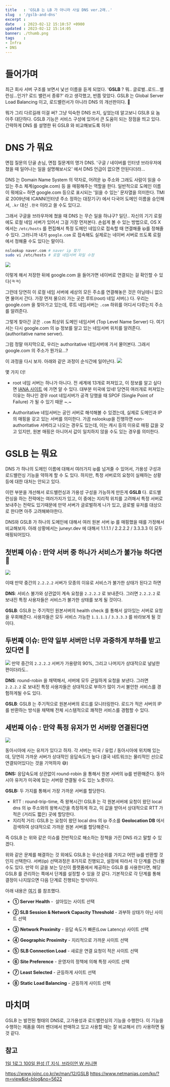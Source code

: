 ```yaml
---
title   : 'GSLB 는 LB 가 아니라 사실 DNS ver.2래..' 
slug  : '/gslb-and-dns' 
excerpt : 
date    : 2023-02-12 15:10:57 +0900
updated : 2023-02-12 15:14:05
banner: ./thumb.png
tags    : 
- Infra
- DNS
---
```


# 들어가며 
최근 회사 서버 구조를 보면서 낯선 이름을 듣게 되었다. '**GSLB** ? 뭐.. 글로벌..로드...밸런싱...인가? 로드 밸런서 종류?' 라고 생각했고, 반쯤 맞았다. GSLB 는 Global Server Load Balancing 이고, 로드밸런서가 아니라 DNS 의 개선판이다. 🤔

뭐가 그리 다르길래 이걸 써? 그냥 익숙한 DNS 쓰지, 싶었는데 알고보니 GSLB 요 놈 아주 대단하다.  GSLB 기능은 서비스 구성에 있어서 큰 도움이 되는 장점을 띄고 있다. 간략하게 DNS 를 설명한 뒤 GSLB 와 비교해보도록 하자!


# DNS 가 뭐요

면접 질문의 단골 손님, 면접 질문계의 명가 DNS. '구글 / 네이버를 인터넷 브라우저에 쳤을 때 일어나는 일을 설명해보시오' 에서 DNS 언급이 없으면 안된다더라...  

DNS 는 Domain Name System 의 약자로, 어려운 ip 주소와 그래도 사람이 읽을 수 있는 주소 체계(google.com) 등 을 매핑해주는 역할을 한다.  일반적으로 도메인 이름이 뭐에요~ 하면 google.com 등으로 표시되는 '읽을 수 있는' 문자열을 의미한다. TMI 로 2009년에 ICANN(인터넷 주소 정하는 대장기구) 에서 다국어 도메인 이름을 승인해서, `.kr` 대신 `.한국` 이라고 쓸 수도 있다고.

그래서 구글을 브라우저에 쳤을 때 DNS 는 무슨 일을 하냐구? 일단.. 자신의 기기 로컬에도 로컬 네임 서버가 있어서 그걸 가장 먼저본다. 손쉽게 볼 수 있는 방법으로, OS X 에서는 `/etc/hosts` 를 편집해서 특정 도메인 네임으로 접속할 때 연결해줄 ip를 정해줄 수 있다. 그러니까 내가 `google.com` 로 접속해도 실제로는 네이버 서버로 뜨도록 로컬에서 정해줄 수도 있다는 말이다. 

```bash 
nslookup naver.com # naver ip 찾기 
sudo vi /etc/hosts # 로컬 네임서버 파일 수정 
```

![](./scrn.png)

이렇게 해서 저장한 뒤에 google.com 을 들어가면 네이버로 연결되는 걸 확인할 수 있다(ㅋㅋ)


그런데 당연히 이 로컬 네임 서버에 세상의 모든 주소를 연결해놓은 것은 아닐테니 없으면 물어서 간다. 가장 먼저 물으러 가는 곳은 루트(root) 네임 서버(.) 다. 우리는 google.com 을 찾아가고 있는데, 루트 네임서버는 `.com`  하위를 어디서 다루는지 주소를 알려준다.

그렇게 찾아간 곳은 `.com` 최상위 도메인 네임서버 (Top Level Name Server) 다. 여기서는 다시 google.com 의 ip 정보를 알고 있는 네임서버 위치를 알려준다. (authoritative name server). 

그럼 정말 마지막으로, 우리는 authoritative 네임서버에 가서 물어본다. 그래서 google.com 의 주소가 뭔가요...? 

이 과정을 다시 보자. 아래와 같은 과정이 순식간에 일어난다. 
![](./dns.png)

몇 가지 더! 
- root 네임 서버는 하나가 아니다. 전 세계에 13개로 퍼져있고, 이 정보를 알고 싶다면 [IANA 사이트](https://www.iana.org/domains/root/servers) 에 가면 알 수 있다. 대부분 미국에 있네! 당연히 여러개로 퍼져있는 이유는 하나인 경우 root 네임서버가 공격 당했을 때 SPOF (Single Point of Failure) 가 될 수 있기 때문 ~.~

- Authoritative 네임서버는 공인 서버로 해석해볼 수 있겠는데, 실제로 도메인과 IP 의 매핑을 갖고 있는 서버를 의미한다. 가끔 nslookup을 진행하면 non-authoritative 서버라고 나오는 경우도 있는데, 이는 캐시 등의 이유로 매핑 값을 갖고 있지만, 원본 매핑은 아니어서 값이 일치하지 않을 수도 있는 경우를 의미한다.  

# GSLB 는 뭐요

DNS 가 하나의 도메인 이름에 대해서 여러가지 ip를 넘겨줄 수 있어서, 가용성 구성과 로드밸런싱 기능을 약하게 할 수 도 있다. 하지만, 특정 서버로의 요청이 실패하는 상황 등에 대한 대처는 안되고 있다. 

이런 부분을 개선해서 로드밸런싱과 가용성 구성을 가능하게 만든게 **GSLB** 다. 로드밸런싱을 하는 전략에는 여러가지가 있고, 이 중에는 지리적 위치를  고려해서 특정 서버로 보내주는 전략도 있기때문에 만약 서버가 글로벌하게 나가 있고, 글로벌 유저를 대상으로 한다면 아주 고려해봐야한다. 


DNS와 GSLB 가 하나의 도메인에 대해서 여러 원본 서버 ip 를 매핑했을 때를 가정해서 비교해보자.
아래 상황에서는 juneyr.dev 에 대해서 1.1.1.1 / 2.2.2.2 / 3.3.3.3 이 모두 매핑되어있다. 


## 첫번째 이슈 : 만약 서버 중 하나가 서비스가 불가능 하다면 🤔

![](./dns-failure.png)

이때 만약 중간의 `2.2.2.2` 서버가 모종의 이유로 서비스가 불가한 상태가 된다고 하면 

**DNS**: 서비스 불가와 상관없이 계속 요청을 `2.2.2.2` 로 보내준다. 그러면 `2.2.2.2` 로 보내진 특정 사용자들은 서비스가 불가한 상태를 보게 될 것이다. 

**GSLB**: GSLB 는 주기적인 원본서버의 health check 를 통해서 살아있는 서버로 요청을 우회해준다. 사용자들은 모두 서비스 가능한 `1.1.1.1` / `3.3.3.3` 를 바라보게 될 것이다.

## 두번째 이슈: 만약 일부 서버만 너무 과중하게 부하를 받고 있다면 🤔

![](./dns-load.png)
만약 중간의 `2.2.2.2` 서버가 가용량의 90%, 그리고 나머지가 상대적으로 널널한 편이더라도..

**DNS**:  round-robin 을 채택해서, 서버에 모두 균일하게 요청을 보낸다. 그러면 `2.2.2.2` 로 보내진 특정 사용자들은 상대적으로 부하가 많이 가서 불안한 서비스를 경험하게될 수도 있다.

**GSLB**: GSLB 는 주기적으로 원본서버의 로드를 모니터링한다. 로드가 적은 서버의 IP 를 반환하는 방식을 채택해 전체 시스템적으로 쾌적한 서비스를 경험할 수 있다. 


## 세번째 이슈 : 만약 특정 유저가 먼 서버랑 연결된다면
![](./dns-too-far.png)

동아시아에 사는 유저가 있다고 하자. 각 서버는 미국 / 유럽 / 동아시아에 위치해 있는데, 당연히 가까운 서버가 상대적인 응답속도가 높다 (결국 네트워크는 물리적인 선으로 연결되어있다는 것을 기억하자 😅)

**DNS:**  응답속도에 상관없이 round-robin 을 통해서 원본 서버의 ip를 반환해준다. 동아시아 유저가 미국에 있는 서버랑 연결될 수도 있는 노릇이다. 

**GSLB:** 두 가지를 통해서 가장 가까운 서버를 할당한다. 
- RTT : round-trip-time, 즉 왕복시간! GSLB 는 각 원본서버에 요청이 왔던 local dns 의 ip 주소와의 왕복시간을 측정하게 하고, 이 값을 받아서 상대적으로 RTT 가 적은 (거리도 짧은) 곳에 할당한다.
- 지리적 거리: GSLB 는 요청이 왔던 local dns 의 ip 주소를 **Geolocation DB** 에서 검색하여 상대적으로 가까운 원본 서버를 할당해준다. 

즉 GSLB 는 위와 같은 이슈를 전반적으로 해소하는 정책을 가진 DNS 라고 말할 수 있겠다. 

위와 같은 문제를 해결하는 것 외에도 GSLB 는 우선순위를 가지고 어떤 ip를 반환할 것인지 선택한다. 서버(ip) 선택과정은 8가지로 진행되고, 설정에 따라서 각 단계를 건너뛸수도 있다.  만약 이 글을 보는 당신이 플랫폼에서 제공하는 GSLB 를 사용한다면, 해당 GSLB 를 관리하는 쪽에서 단계를 설정할 수 있을 것 같다. 
기본적으로 각 단계를 통해 결정이 나지않으면 다음 단계로 진행되는 방식이다. 


아래 내용은 [여기](https://www.netmanias.com/ko/?m=view&id=blog&no=5624) 를 참조했다.


- **① Server Health** -  살아있는 사이트 선택
 
- **② SLB Session & Network Capacity Threshold** - 과부하 상태가 아닌 사이트 선택
  
- **③** **Network Proximity** - 응답 속도가 빠른(Low Latency) 사이트 선택
  
- **④** **Geographic Proximity** - 지리적으로 가까운 사이트 선택

- **⑤** **SLB Connection Load** - 새로운 연결 요청이 적은 사이트 선택

- **⑥** **Site Preference** - 운영자의 정책에 의해 특정 사이트 선택

- **⑦** **Least Selected** - 균등하게 사이트 선택
  
- **⑧** **Static Load Balancing** - 균등하게 사이트 선택


# 마치며 
GSLB 는 발전된 형태의 DNS로, 고가용성과 로드밸런싱의 기능을 수행한다. 이 기능을 수행하는 제품을 여러 벤더에서 판매하고 있고 사용할 때는 잘 비교해서 (!!) 사용하면 될 것 같다. 


## 참고 

[1일 1로그 100일 완성 IT 지식, 브라이언 W 커니핸](http://www.yes24.com/Product/Goods/105803863)

https://www.joinc.co.kr/w/man/12/GSLB
https://www.netmanias.com/ko/?m=view&id=blog&no=5622
